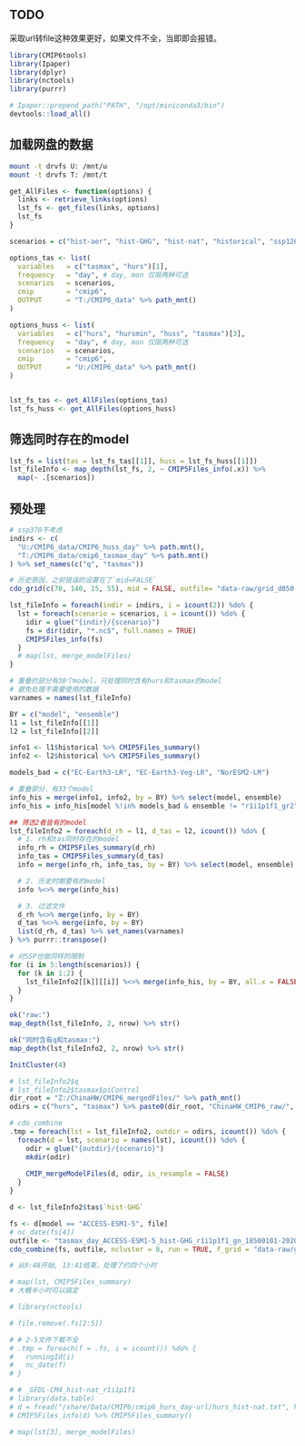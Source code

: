 <!-- knitr::purl("scripts/ChinaHW_cluster/s01_CMIP6_clip_combine_resample.Rmd") -->

## TODO

采取url转file这种效果更好，如果文件不全，当即即会报错。


```r
library(CMIP6tools)
library(Ipaper)
library(dplyr)
library(nctools)
library(purrr)

# Ipaper::prepend_path("PATH", "/opt/miniconda3/bin")
devtools::load_all()
```

## 加载网盘的数据

```bash
mount -t drvfs U: /mnt/u
mount -t drvfs T: /mnt/t
```

```r
get_AllFiles <- function(options) {
  links <- retrieve_links(options)
  lst_fs <- get_files(links, options)
  lst_fs
}

scenarios = c("hist-aer", "hist-GHG", "hist-nat", "historical", "ssp126", "ssp245", "ssp585", "piControl") %>% set_names(., .) #

options_tas <- list(
  variables   = c("tasmax", "hurs")[1],
  frequency   = "day", # day, mon 仅限两种可选
  scenarios   = scenarios,
  cmip        = "cmip6",
  OUTPUT      = "T:/CMIP6_data" %>% path_mnt()
)

options_huss <- list(
  variables   = c("hurs", "hursmin", "huss", "tasmax")[3],
  frequency   = "day", # day, mon 仅限两种可选
  scenarios   = scenarios,
  cmip        = "cmip6",
  OUTPUT      = "U:/CMIP6_data" %>% path_mnt()
)


lst_fs_tas <- get_AllFiles(options_tas)
lst_fs_huss <- get_AllFiles(options_huss)
```

## 筛选同时存在的model

```r
lst_fs = list(tas = lst_fs_tas[[1]], huss = lst_fs_huss[[1]])
lst_fileInfo <- map_depth(lst_fs, 2, ~ CMIP5Files_info(.x)) %>% 
  map(~ .[scenarios])
```


## 预处理

```r
# ssp370不考虑
indirs <- c(
  "U:/CMIP6_data/CMIP6_huss_day" %>% path.mnt(), 
  "T:/CMIP6_data/cmip6_tasmax_day" %>% path.mnt()
) %>% set_names(c("q", "tasmax"))
```

```r
# 历史原因，之前错误的设置在了`mid=FALSE`
cdo_grid(c(70, 140, 15, 55), mid = FALSE, outfile= "data-raw/grid_d050.txt")

lst_fileInfo = foreach(indir = indirs, i = icount(2)) %do% {
  lst = foreach(scenario = scenarios, i = icount()) %do% {
    idir = glue("{indir}/{scenario}")
    fs = dir(idir, "*.nc$", full.names = TRUE)
    CMIP5Files_info(fs)
  }
  # map(lst, merge_modelFiles)
}
```

```r
# 重叠的部分有30个model，只处理同时含有hurs和tasmax的model
# 避免处理不需要使用的数据
varnames = names(lst_fileInfo)

BY = c("model", "ensemble")
l1 = lst_fileInfo[[1]]
l2 = lst_fileInfo[[2]]

info1 <- l1$historical %>% CMIP5Files_summary()
info2 <- l2$historical %>% CMIP5Files_summary()

models_bad = c("EC-Earth3-LR", "EC-Earth3-Veg-LR", "NorESM2-LM")

# 重叠部分，有33个model
info_his = merge(info1, info2, by = BY) %>% select(model, ensemble)
info_his = info_his[model %!in% models_bad & ensemble != "r1i1p1f1_gr2"]

## 筛选2者皆有的model
lst_fileInfo2 = foreach(d_rh = l1, d_tas = l2, icount()) %do% {
  # 1. rh和tas同时存在的model
  info_rh = CMIP5Files_summary(d_rh)
  info_tas = CMIP5Files_summary(d_tas)
  info = merge(info_rh, info_tas, by = BY) %>% select(model, ensemble)

  # 2. 历史时期要有的model
  info %<>% merge(info_his)

  # 3. 过滤文件
  d_rh %<>% merge(info, by = BY)
  d_tas %<>% merge(info, by = BY)
  list(d_rh, d_tas) %>% set_names(varnames)
} %>% purrr::transpose()

# 对SSP也做同样的限制
for (i in 5:length(scenarios)) {
  for (k in 1:2) {
    lst_fileInfo2[[k]][[i]] %<>% merge(info_his, by = BY, all.x = FALSE)
  }
}
```

```r
ok("raw:")
map_depth(lst_fileInfo, 2, nrow) %>% str()

ok("同时含有q和tasmax:")
map_depth(lst_fileInfo2, 2, nrow) %>% str()
```

```r
InitCluster(4)
```

```r
# lst_fileInfo2$q
# lst_fileInfo2$tasmax$piControl
dir_root = "Z:/ChinaHW/CMIP6_mergedFiles/" %>% path_mnt()
odirs = c("hurs", "tasmax") %>% paste0(dir_root, "ChinaHW_CMIP6_raw/", .)

# cdo_combine
.tmp = foreach(lst = lst_fileInfo2, outdir = odirs, icount()) %do% {
  foreach(d = lst, scenario = names(lst), icount()) %do% {
    odir = glue("{outdir}/{scenario}")
    mkdir(odir)
    
    CMIP_mergeModelFiles(d, odir, is_resample = FALSE)
  }
}
```

```r
d <- lst_fileInfo2$tas$`hist-GHG`

fs <- d[model == "ACCESS-ESM1-5", file]
# nc_date(fs[4])
outfile <- "tasmax_day_ACCESS-ESM1-5_hist-GHG_r1i1p1f1_gn_18500101-20201231.nc"
cdo_combine(fs, outfile, ncluster = 8, run = TRUE, f_grid = "data-raw/grid_d050.txt")
```

```r
# 从9:48开始, 13:41结束，处理了约四个小时

# map(lst, CMIP5Files_summary)
# 大概半小时可以搞定

# library(nctools)

# file.remove(.fs[2:5])

# # 2-5文件下载不全
# .tmp = foreach(f = .fs, i = icount()) %do% {
#   runningId(i)
#   nc_date(f)
# }

# # _GFDL-CM4_hist-nat_r1i1p1f1
# library(data.table)
# d = fread("/share/Data/CMIP6/cmip6_hurs_day-url/hurs_hist-nat.txt", header = F)
# CMIP5Files_info(d) %>% CMIP5Files_summary()

# map(lst[3], merge_modelFiles)
```
